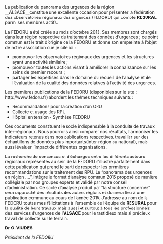 La publication du panorama des urgences de la région __ALSACE__constitue une excellente occasion pour présenter la fédération des observatoires régionaux des urgences (FEDORU) qui compte __RESURAL__ parmi ses membres actifs.

La FEDORU a été créée au mois d'octobre 2013. Ses membres sont chargés dans leur région respective du traitement des données d'urgences ; ce point commun est le trait d'origine de la FEDORU et donne son empreinte à l'objet de notre association que je cite ici :

- promouvoir les observatoires régionaux des urgences et les structures ayant une activité similaire ;
- promouvoir toutes les actions visant à améliorer la connaissance sur les soins de premier recours ;
- partager les expertises dans le domaine du recueil, de l’analyse et de l’évaluation de la qualité des données relatives à l’activité des urgences.

Les premières publications de la FEDORU (disponibles sur le site : http://www.fedoru.fr) abordent les thèmes techniques suivants :

- Recommandations pour la création d’un ORU
- Collecte et usage des RPU
- Hôpital en tension - Synthèse FEDORU

Ces documents constituent le socle indispensable à la conduite de travaux inter-régionaux. Nous pourrons ainsi comparer nos résultats, harmoniser les indicateurs retenus dans nos publications respectives, travailler sur des échantillons de données plus importants(inter-région ou national), mais aussi évaluer l'impact de différentes organisations.

La recherche de consensus et d’échanges entre les différents acteurs régionaux représentés au sein de la FEDORU s’illustre parfaitement dans cette publication qui prend le parti de respecter les premières recommandations sur le traitement des RPU. Le “panorama des urgences en région ….”, intègre le format d’analyse commun 2015 proposé de manière collégiale par nos groupes experts et validé par notre conseil d’administration. Ce socle d’analyse produit par “la structure concernée” sera rapproché des résultats des autres régions et donnera lieu à une publication commune au cours de l’année 2015.
J’adresse au nom de la FEDORU toutes mes félicitations à l’ensemble de l’équipe de __RESURAL__ pour la qualité de leurs travaux mais aussi et surtout à tous les professionnels des services d’urgences de l'__ALSACE__ pour le fastidieux mais si précieux travail de collecte sur le terrain.

__Dr G. VIUDES__

_Président de la FEDORU_
